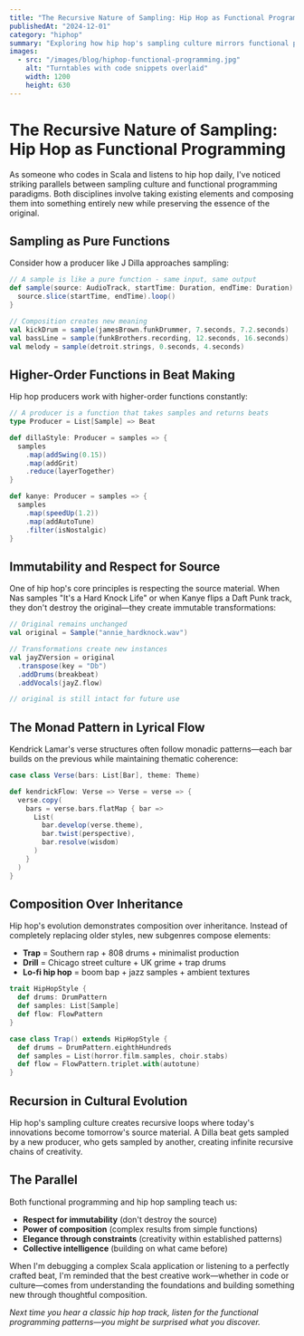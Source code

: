```yaml
---
title: "The Recursive Nature of Sampling: Hip Hop as Functional Programming"
publishedAt: "2024-12-01"
category: "hiphop"
summary: "Exploring how hip hop's sampling culture mirrors functional programming concepts like composition, immutability, and higher-order functions."
images:
  - src: "/images/blog/hiphop-functional-programming.jpg"
    alt: "Turntables with code snippets overlaid"
    width: 1200
    height: 630
---
```


# The Recursive Nature of Sampling: Hip Hop as Functional Programming

As someone who codes in Scala and listens to hip hop daily, I've noticed striking parallels between sampling culture and functional programming paradigms. Both disciplines involve taking existing elements and composing them into something entirely new while preserving the essence of the original.

## Sampling as Pure Functions

Consider how a producer like J Dilla approaches sampling:

```scala
// A sample is like a pure function - same input, same output
def sample(source: AudioTrack, startTime: Duration, endTime: Duration): Sample = {
  source.slice(startTime, endTime).loop()
}

// Composition creates new meaning
val kickDrum = sample(jamesBrown.funkDrummer, 7.seconds, 7.2.seconds)
val bassLine = sample(funkBrothers.recording, 12.seconds, 16.seconds)
val melody = sample(detroit.strings, 0.seconds, 4.seconds)
```

## Higher-Order Functions in Beat Making

Hip hop producers work with higher-order functions constantly:

```scala
// A producer is a function that takes samples and returns beats
type Producer = List[Sample] => Beat

def dillaStyle: Producer = samples => {
  samples
    .map(addSwing(0.15))
    .map(addGrit)
    .reduce(layerTogether)
}

def kanye: Producer = samples => {
  samples
    .map(speedUp(1.2))
    .map(addAutoTune)
    .filter(isNostalgic)
}
```

## Immutability and Respect for Source

One of hip hop's core principles is respecting the source material. When Nas samples "It's a Hard Knock Life" or when Kanye flips a Daft Punk track, they don't destroy the original—they create immutable transformations:

```scala
// Original remains unchanged
val original = Sample("annie_hardknock.wav")

// Transformations create new instances
val jayZVersion = original
  .transpose(key = "Db")
  .addDrums(breakbeat)
  .addVocals(jayZ.flow)

// original is still intact for future use
```

## The Monad Pattern in Lyrical Flow

Kendrick Lamar's verse structures often follow monadic patterns—each bar builds on the previous while maintaining thematic coherence:

```scala
case class Verse(bars: List[Bar], theme: Theme)

def kendrickFlow: Verse => Verse = verse => {
  verse.copy(
    bars = verse.bars.flatMap { bar =>
      List(
        bar.develop(verse.theme),
        bar.twist(perspective),
        bar.resolve(wisdom)
      )
    }
  )
}
```

## Composition Over Inheritance

Hip hop's evolution demonstrates composition over inheritance. Instead of completely replacing older styles, new subgenres compose elements:

- **Trap** = Southern rap + 808 drums + minimalist production
- **Drill** = Chicago street culture + UK grime + trap drums
- **Lo-fi hip hop** = boom bap + jazz samples + ambient textures

```scala
trait HipHopStyle {
  def drums: DrumPattern
  def samples: List[Sample]
  def flow: FlowPattern
}

case class Trap() extends HipHopStyle {
  def drums = DrumPattern.eighthHundreds
  def samples = List(horror.film.samples, choir.stabs)
  def flow = FlowPattern.triplet.with(autotune)
}
```

## Recursion in Cultural Evolution

Hip hop's sampling culture creates recursive loops where today's innovations become tomorrow's source material. A Dilla beat gets sampled by a new producer, who gets sampled by another, creating infinite recursive chains of creativity.

## The Parallel

Both functional programming and hip hop sampling teach us:
- **Respect for immutability** (don't destroy the source)
- **Power of composition** (complex results from simple functions)
- **Elegance through constraints** (creativity within established patterns)
- **Collective intelligence** (building on what came before)

When I'm debugging a complex Scala application or listening to a perfectly crafted beat, I'm reminded that the best creative work—whether in code or culture—comes from understanding the foundations and building something new through thoughtful composition.

*Next time you hear a classic hip hop track, listen for the functional programming patterns—you might be surprised what you discover.*